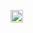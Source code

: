 [[File:Nuvola apps important.svg|20px|alt=|link=]]&nbsp;'''{{{1|警告}}}'''<noinclude>
{{Documentation}}
</noinclude>